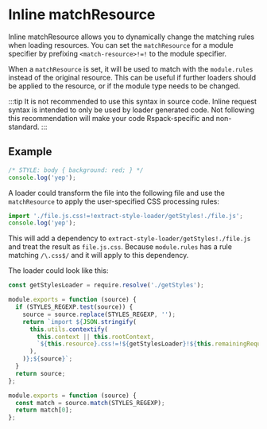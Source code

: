 
<WebpackLicense from="https://webpack.js.org/api/loaders/#inline-matchresource" />

# Inline matchResource

Inline matchResource allows you to dynamically change the matching rules when loading resources. You can set the `matchResource` for a module specifier by prefixing `<match-resource>!=!` to the module specifier.

When a `matchResource` is set, it will be used to match with the `module.rules` instead of the original resource. This can be useful if further loaders should be applied to the resource, or if the module type needs to be changed.

:::tip
It is not recommended to use this syntax in source code. Inline request syntax is intended to only be used by loader generated code. Not following this recommendation will make your code Rspack-specific and non-standard.
:::

## Example

```js title="file.js"
/* STYLE: body { background: red; } */
console.log('yep');
```

A loader could transform the file into the following file and use the `matchResource` to apply the user-specified CSS processing rules:

```js title="file.js (transformed by loader)"
import './file.js.css!=!extract-style-loader/getStyles!./file.js';
console.log('yep');
```

This will add a dependency to `extract-style-loader/getStyles!./file.js` and treat the result as `file.js.css`.
Because `module.rules` has a rule matching `/\.css$/` and it will apply to this dependency.

The loader could look like this:

```js title="extract-style-loader/index.js"
const getStylesLoader = require.resolve('./getStyles');

module.exports = function (source) {
  if (STYLES_REGEXP.test(source)) {
    source = source.replace(STYLES_REGEXP, '');
    return `import ${JSON.stringify(
      this.utils.contextify(
        this.context || this.rootContext,
        `${this.resource}.css!=!${getStylesLoader}!${this.remainingRequest}`,
      ),
    )};${source}`;
  }
  return source;
};
```

```js title="extract-style-loader/getStyles.js"
module.exports = function (source) {
  const match = source.match(STYLES_REGEXP);
  return match[0];
};
```
